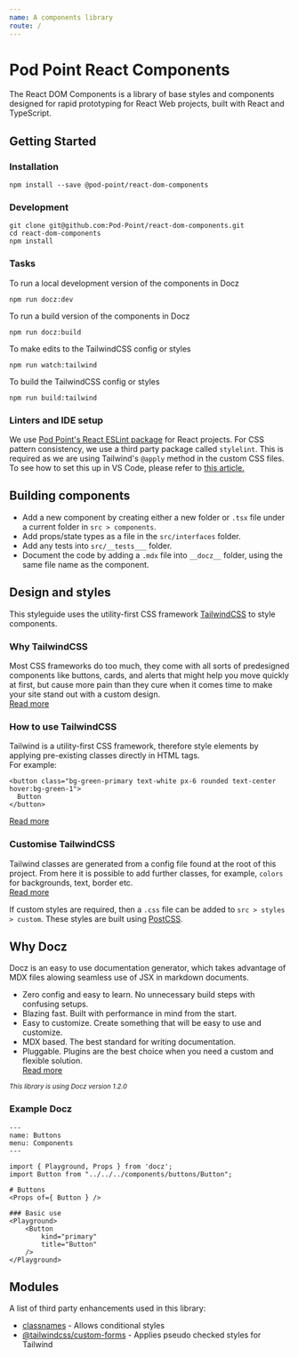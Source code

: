 ```yaml
---
name: A components library
route: /
---
```



# Pod Point React Components
The React DOM Components is a library of base styles and components designed for rapid prototyping for React Web projects, built with React and TypeScript.

## Getting Started
### Installation
```
npm install --save @pod-point/react-dom-components
```

### Development
```
git clone git@github.com:Pod-Point/react-dom-components.git
cd react-dom-components
npm install
```

### Tasks
To run a local development version of the components in Docz
```
npm run docz:dev
```

To run a build version of the components in Docz
```
npm run docz:build
```

To make edits to the TailwindCSS config or styles
```
npm run watch:tailwind
```

To build the TailwindCSS config or styles
```
npm run build:tailwind
```

### Linters and IDE setup
We use [Pod Point's React ESLint package](https://github.com/Pod-Point/eslint-config-podpoint-react) for React projects.
For CSS pattern consistency, we use a third party package called ```stylelint```. This is required as we are using Tailwind's ```@apply``` method in the custom CSS files.
To see how to set this up in VS Code, please refer to [this article.](https://www.meidev.co/blog/visual-studio-code-css-linting-with-tailwind/)


## Building components
- Add a new component by creating either a new folder or ```.tsx``` file under a current folder in ```src > components```.
- Add props/state types as a file in the ```src/interfaces``` folder.
- Add any tests into ```src/__tests___``` folder.
- Document the code by adding a ```.mdx``` file into ```__docz__``` folder, using the same file name as the component.


## Design and styles
This styleguide uses the utility-first CSS framework [TailwindCSS](https://tailwindcss.com/) to style components.

### Why TailwindCSS
Most CSS frameworks do too much, they come with all sorts of predesigned components like buttons, cards, and alerts that might help you move quickly at first,
but cause more pain than they cure when it comes time to make your site stand out with a custom design. <br />
[Read more](https://tailwindcss.com/#what-is-tailwind)

### How to use TailwindCSS
Tailwind is a utility-first CSS framework, therefore style elements by applying pre-existing classes directly in HTML tags. <br />
For example:
```
<button class="bg-green-primary text-white px-6 rounded text-center hover:bg-green-1">
  Button
</button>
```
[Read more](https://tailwindcss.com/docs/utility-first)

### Customise TailwindCSS
Tailwind classes are generated from a config file found at the root of this project.
From here it is possible to add further classes, for example, ```colors``` for backgrounds, text, border etc. <br />
[Read more](https://tailwindcss.com/docs/configuration/)

If custom styles are required, then a ```.css``` file can be added to ```src > styles > custom```.
These styles are built using [PostCSS](https://postcss.org/).


## Why Docz
Docz is an easy to use documentation generator, which takes advantage of MDX files alowing seamless use of JSX in markdown documents.
- Zero config and easy to learn. No unnecessary build steps with confusing setups.
- Blazing fast. Built with performance in mind from the start.
- Easy to customize. Create something that will be easy to use and customize.
- MDX based. The best standard for writing documentation.
- Pluggable. Plugins are the best choice when you need a custom and flexible solution.<br />
[Read more](https://www.docz.site/docs/introduction)

_<small>This library is using Docz version 1.2.0</small>_

### Example Docz
```
---
name: Buttons
menu: Components
---

import { Playground, Props } from 'docz';
import Button from "../../../components/buttons/Button";

# Buttons
<Props of={ Button } />

### Basic use
<Playground>
    <Button
        kind="primary"
        title="Button"
    />
</Playground>
```


## Modules
A list of third party enhancements used in this library:
- [classnames](https://github.com/JedWatson/classnames) - Allows conditional styles
- [@tailwindcss/custom-forms](https://github.com/tailwindcss/custom-forms/blob/master/README.md) - Applies pseudo checked styles for Tailwind
